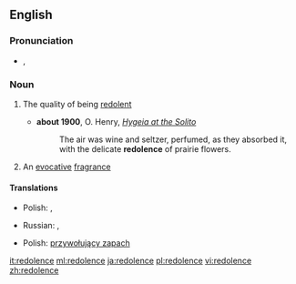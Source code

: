 ==English==

===Pronunciation===
* {{IPA|/ˈred.əl.ənts/}}, {{X-SAMPA|/"rEd.@l.@nts/}}

===Noun===
{{en-noun|s|-}}

# {{uncountable}} The quality of being [[redolent]]
#*'''about 1900''', O. Henry, ''[[s:Hygeia at the Solito|Hygeia at the Solito]]''
#*:The air was wine and seltzer, perfumed, as they absorbed it, with the delicate '''redolence''' of prairie flowers. 
# {{countable}} An [[evocative]] [[fragrance]]

====Translations====
{{trans-top|the quality of being redolent}}
* Polish: {{t+|pl|aromat|m}}, {{t+|pl|zapach|m}}
{{trans-mid}}
* Russian: {{t|ru|аромат|m|tr=aromát|sc=Cyrl}}, {{t|ru|благоухание|n|tr=blagouxánije|sc=Cyrl}}
{{trans-bottom}}

{{trans-top|an evocative fragrance}}
* Polish: [[przywołujący zapach]] {{m}}
{{trans-mid}}
{{trans-bottom}}

[[it:redolence]]
[[ml:redolence]]
[[ja:redolence]]
[[pl:redolence]]
[[vi:redolence]]
[[zh:redolence]]